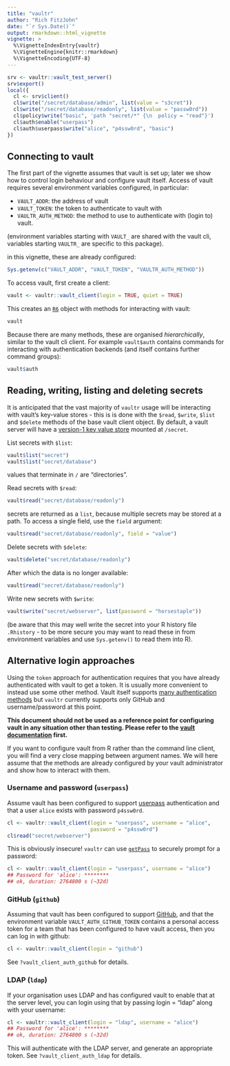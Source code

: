 ```yaml
---
title: "vaultr"
author: "Rich FitzJohn"
date: "`r Sys.Date()`"
output: rmarkdown::html_vignette
vignette: >
  %\VignetteIndexEntry{vaultr}
  %\VignetteEngine{knitr::rmarkdown}
  %\VignetteEncoding{UTF-8}
---
```


``` r
srv <- vaultr::vault_test_server()
srv$export()
local({
  cl <- srv$client()
  cl$write("/secret/database/admin", list(value = "s3cret"))
  cl$write("/secret/database/readonly", list(value = "passw0rd"))
  cl$policy$write("basic", 'path "secret/*" {\n  policy = "read"}')
  cl$auth$enable("userpass")
  cl$auth$userpass$write("alice", "p4ssw0rd", "basic")
})
```

## Connecting to vault

The first part of the vignette assumes that vault is set up; later
we show how to control login behaviour and configure vault itself.
Access of vault requires several environment variables configured,
in particular:

* `VAULT_ADDR`: the address of vault
* `VAULT_TOKEN`: the token to authenticate to vault with
* `VAULTR_AUTH_METHOD`: the method to use to authenticate with
  (login to) vault.

(environment variables starting with `VAULT_` are shared with the
vault cli, variables starting `VAULTR_` are specific to this
package).

in this vignette, these are already configured:
``` r
Sys.getenv(c("VAULT_ADDR", "VAULT_TOKEN", "VAULTR_AUTH_METHOD"))
```

To access vault, first create a client:
``` r
vault <- vaultr::vault_client(login = TRUE, quiet = TRUE)
```

This creates an [`R6`](https://CRAN.R-project.org/package=R6)
object with methods for interacting with vault:
``` r
vault
```

Because there are many methods, these are organised
_hierarchically_, similar to the vault cli client.  For example
`vault$auth` contains commands for interacting with authentication
backends (and itself contains further command groups):
``` r
vault$auth
```

## Reading, writing, listing and deleting secrets

It is anticipated that the vast majority of `vaultr` usage will be
interacting with vault's key-value stores - this is is done with
the `$read`, `$write`, `$list` and `$delete` methods of the base
vault client object.  By default, a vault server will have a
[version-1 key value
store](https://www.vaultproject.io/docs/secrets/kv/kv-v1.html)
mounted at `/secret`.

List secrets with `$list`:
``` r
vault$list("secret")
vault$list("secret/database")
```

values that terminate in `/` are "directories".

Read secrets with `$read`:
``` r
vault$read("secret/database/readonly")
```

secrets are returned as a `list`, because multiple secrets may be
stored at a path.  To access a single field, use the `field`
argument:
``` r
vault$read("secret/database/readonly", field = "value")
```

Delete secrets with `$delete`:
``` r
vault$delete("secret/database/readonly")
```

After which the data is no longer available:
``` r
vault$read("secret/database/readonly")
```

Write new secrets with `$write`:
``` r
vault$write("secret/webserver", list(password = "horsestaple"))
```

(be aware that this may well write the secret into your R history
file `.Rhistory` - to be more secure you may want to read these in
from environment variables and use `Sys.getenv()` to read them into
R).

## Alternative login approaches

Using the `token` approach for authentication requires that you
have already authenticated with vault to get a token.  It is
usually more convenient to instead use some other method.  Vault
itself supports [many authentication
methods](https://www.vaultproject.io/docs/auth/index.html) but
`vaultr` currently supports only GitHub and username/password at
this point.

**This document should not be used as a reference point for
configuring vault in any situation other than testing.  Please
refer to the [vault
documentation](https://www.vaultproject.io/docs/auth/index.html)
first.**

If you want to configure vault from R rather than the command line
client, you will find a very close mapping between argument
names. We will here assume that the methods are already configured
by your vault administrator and show how to interact with them.

### Username and password (`userpass`)

Assume vault has been configured to support
[userpass](https://www.vaultproject.io/docs/auth/userpass.html)
authentication and that a user `alice` exists with password
`p4ssw0rd`.
``` r
cl <- vaultr::vault_client(login = "userpass", username = "alice",
                           password = "p4ssw0rd")
cl$read("secret/webserver")
```

This is obviously insecure!  `vaultr` can use
[`getPass`](https://cran.r-project.org/package=getPass) to securely
prompt for a password:

```r
cl <- vaultr::vault_client(login = "userpass", username = "alice")
## Password for 'alice': ********
## ok, duration: 2764800 s (~32d)
```

### GitHub (`github`)

Assuming that vault has been configured to support
[GitHub](https://developer.hashicorp.com/vault/docs/auth/github), and
that the environment variable `VAULT_AUTH_GITHUB_TOKEN` contains a
personal access token for a team that has been configured to have
vault access, then you can log in with github:

```r
cl <- vaultr::vault_client(login = "github")
```

See `?vault_client_auth_github` for details.

### LDAP (`ldap`)

If your organisation uses LDAP and has configured vault to enable that at the server level, you can login using that by passing login = "ldap" along with your username:

```r
cl <- vaultr::vault_client(login = "ldap", username = "alice")
## Password for 'alice': ********
## ok, duration: 2764800 s (~32d)
```

This will authenticate with the LDAP server, and generate an appropriate token.  See `?vault_client_auth_ldap` for details.
